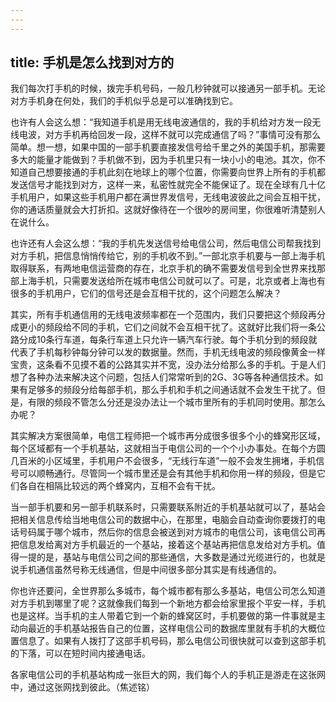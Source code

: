 ```yaml
---
---
---
```

title: 手机是怎么找到对方的
---




我们每次打手机的时候，拨完手机号码，一般几秒钟就可以接通另一部手机。无论对方手机身在何处，我们的手机似乎总是可以准确找到它。



也许有人会这么想：“我知道手机是用无线电波通信的，我的手机给对方发一段无线电波，对方手机再给回发一段，这样不就可以完成通信了吗？”事情可没有那么简单。想一想，如果中国的一部手机要直接发信号给千里之外的美国手机，那需要多大的能量才能做到？手机做不到，因为手机里只有一块小小的电池。其次，你不知道自己想要接通的手机此刻在地球上的哪个位置，你需要向世界上所有的手机都发送信号才能找到对方，这样一来，私密性就完全不能保证了。现在全球有几十亿手机用户，如果这些手机用户都在满世界发信号，无线电波彼此之间会互相干扰，你的通话质量就会大打折扣。这就好像待在一个很吵的房间里，你很难听清楚别人在说什么。

也许还有人会这么想：“我的手机先发送信号给电信公司，然后电信公司帮我找到对方手机，把信息悄悄传给它，别的手机收不到。”一部北京手机要与一部上海手机取得联系，有两地电信运营商的存在，北京手机的确不需要发信号到全世界来找那部上海手机，只需要发送给所在城市电信公司就可以了。可是，北京或者上海也有很多的手机用户，它们的信号还是会互相干扰的，这个问题怎么解决？

其实，所有手机通信用的无线电波频率都在一个范围内，我们只要把这个频段再分成更小的频段给不同的手机，它们之间就不会互相干扰了。这就好比我们将一条公路分成10条行车道，每条行车道上只允许一辆汽车行驶。每个手机分到的频段就代表了手机每秒钟每分钟可以发的数据量。然而，手机无线电波的频段像黄金一样宝贵，这条看不见摸不着的公路其实并不宽，没办法分给那么多的手机。于是人们想了各种办法来解决这个问题，包括人们常常听到的2G、3G等各种通信技术。如果有足够多的频段分给每部手机，那么手机和手机之间通话就不会发生干扰了。但是，有限的频段不管怎么分还是没办法让一个城市里所有的手机同时使用。那怎么办呢？

其实解决方案很简单，电信工程师把一个城市再分成很多很多个小的蜂窝形区域，每个区域都有一个手机基站，这就相当于电信公司的一个个小办事处。在每个方圆几百米的小区域里，手机用户不会很多，“无线行车道”一般不会发生拥堵，手机信号可以顺畅通行。尽管同一个城市里还是会有其他手机和你用一样的频段，但是它们各自在相隔比较远的两个蜂窝内，互相不会有干扰。

当一部手机要和另一部手机联系时，只需要联系附近的手机基站就可以了，基站会把相关信息传给当地电信公司的数据中心，在那里，电脑会自动查询你要拨打的电话号码属于哪个城市，然后你的信息会被送到对方城市的电信公司，该电信公司再把信息发给离对方手机最近的一个基站，接着这个基站再把信息发给对方手机。值得一提的是，基站与电信公司之间的那些通信，大多数是通过光缆进行的，也就是说手机通信虽然号称无线通信，但是中间很多部分其实是有线通信的。



你也许还要问，全世界那么多城市，每个城市都有那么多基站，电信公司怎么知道对方手机到哪里了呢？这就像我们每到一个新地方都会给家里报个平安一样，手机也是这样。当手机的主人带着它到一个新的蜂窝区时，手机要做的第一件事就是主动向最近的手机基站报告自己的位置，这样电信公司的数据库里就有手机的大概位置信息了。如果有人拨打了这部手机号码，那么电信公司很快就可以查到这部手机的下落，可以在短时间内接通电话。

各家电信公司的手机基站构成一张巨大的网，我们每个人的手机正是游走在这张网中，通过这张网找到彼此。（焦述铭）